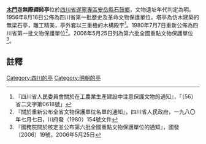 {{msg:四川省文物保護單位
|名稱 = 木門寺無際禪師亭
|編號 = 31
|圖片 = 
|級別 = S01
|分類 = 
|時代 = [[明代|明代]]
|地点 = [[四川省|四川省]][[遂寧專區|遂寧專區]][[安岳縣|安岳縣]][[石鼓鄉|石鼓鄉]]
|坐標 =
|登錄 = 1956年8月16日
}}
{{msg:四川省文物保護單位
|名稱 = 木門寺無際禪師亭
|編號 = 89
|圖片 = 
|級別 = S1
|分類 = 
|時代 = [[明代|明代]]
|地点 = [[四川省|四川省]][[安岳縣|安岳縣]]
|坐標 =
|登錄 = 1980年7月7日
}}
{{msg:四川省文物保護單位
|名稱 = 木門寺-無際禪師亭
|編號 = 710
|圖片 = 
|級別 = 106
|分類 = 
|時代 = 明
|地点 = [[四川省|四川省]][[安岳縣|安岳縣]]
|坐標 =
|登錄 = 2006年5月25日
}}
'''[[安岳木門寺|木門寺]]無際禪師亭'''位於[[四川省|四川省]][[遂寧專區|遂寧專區]][[安岳縣|安岳縣]][[石鼓鄉|石鼓鄉]]，文物遺址年代判定為明。1956年8月16日公佈為四川省第一批歷史及革命文物保護單位。塔亭為仿木建築的無梁石亭，雕工精美，亭外套以三重檐的木構殿宇<ref>『四川省人民委員會關於在工農業生產建設中注意保護文物的通知』，「（56）省二文字第0618號」</ref>。1980年7月7日重新公佈為四川省第一批文物保護單位<ref>『關於重新公布全省文物保護單位名單的通知』，四川省人民政府，一九八〇年七月七日，川府發（1980）154號文件</ref>。2006年5月25日列為第六批全國重點文物保護單位<ref>『國務院關於核定並公布第六批全國重點文物保護單位的通知』，國發〔2006〕19號，2006年5月25日</ref>。
==註釋==
{{reflist}}
{{文物保護單位小作品}}

[[Category:四川的亭|Category:四川的亭]]
[[Category:明朝的亭|Category:明朝的亭]]